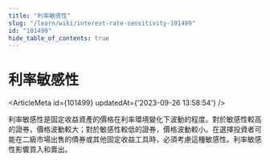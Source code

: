 ```yaml
---
title: "利率敏感性"
slug: "/learn/wiki/interest-rate-sensitivity-101499"
id: "101499"
hide_table_of_contents: true
---
```



# 利率敏感性

<ArticleMeta id={101499} updatedAt={'2023-09-26 13:58:54'} />
<div className='border-solid border-b border-t-0 my-4 border-[var(--ifm-color-gray-300)]' />

利率敏感性是固定收益資產的價格在利率環境變化下波動的程度。對於敏感性較高的證券，價格波動較大；對於敏感性較低的證券，價格波動較小。在選擇投資者可能在二級市場出售的債券或其他固定收益工具時，必須考慮這種敏感性。利率敏感性影響買入和賣出。
